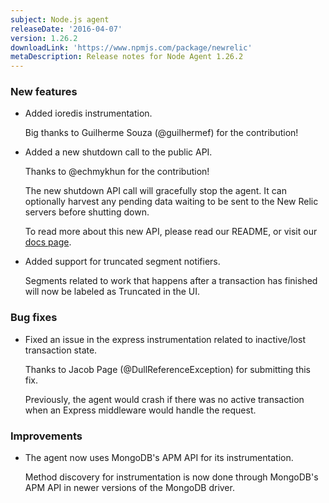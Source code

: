 ```yaml
---
subject: Node.js agent
releaseDate: '2016-04-07'
version: 1.26.2
downloadLink: 'https://www.npmjs.com/package/newrelic'
metaDescription: Release notes for Node Agent 1.26.2
---
```


### New features

* Added ioredis instrumentation.

  Big thanks to Guilherme Souza (@guilhermef) for the contribution!
* Added a new shutdown call to the public API.

  Thanks to @echmykhun for the contribution!

  The new shutdown API call will gracefully stop the agent. It can optionally harvest any pending data waiting to be sent to the New Relic servers before shutting down.

  To read more about this new API, please read our README, or visit our [docs page](https://docs.newrelic.com/docs/agents/nodejs-agent/supported-features/nodejs-agent-api#shutdown).
* Added support for truncated segment notifiers.

  Segments related to work that happens after a transaction has finished will now be labeled as Truncated in the UI.

### Bug fixes

* Fixed an issue in the express instrumentation related to inactive/lost transaction state.

  Thanks to Jacob Page (@DullReferenceException) for submitting this fix.

  Previously, the agent would crash if there was no active transaction when an Express middleware would handle the request.

### Improvements

* The agent now uses MongoDB's APM API for its instrumentation.

  Method discovery for instrumentation is now done through MongoDB's APM API in newer versions of the MongoDB driver.
